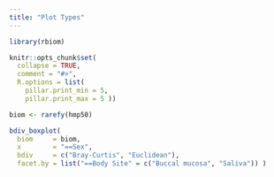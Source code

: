 ```yaml
---
title: "Plot Types"
---
```


```r
library(rbiom)

knitr::opts_chunk$set(
  collapse = TRUE,
  comment = "#>",
  R.options = list(
    pillar.print_min = 5,
    pillar.print_max = 5 ))
```

```r
biom <- rarefy(hmp50)

bdiv_boxplot(
  biom     = biom, 
  x        = "==Sex", 
  bdiv     = c("Bray-Curtis", "Euclidean"), 
  facet.by = list("==Body Site" = c("Buccal mucosa", "Saliva")) )

```
